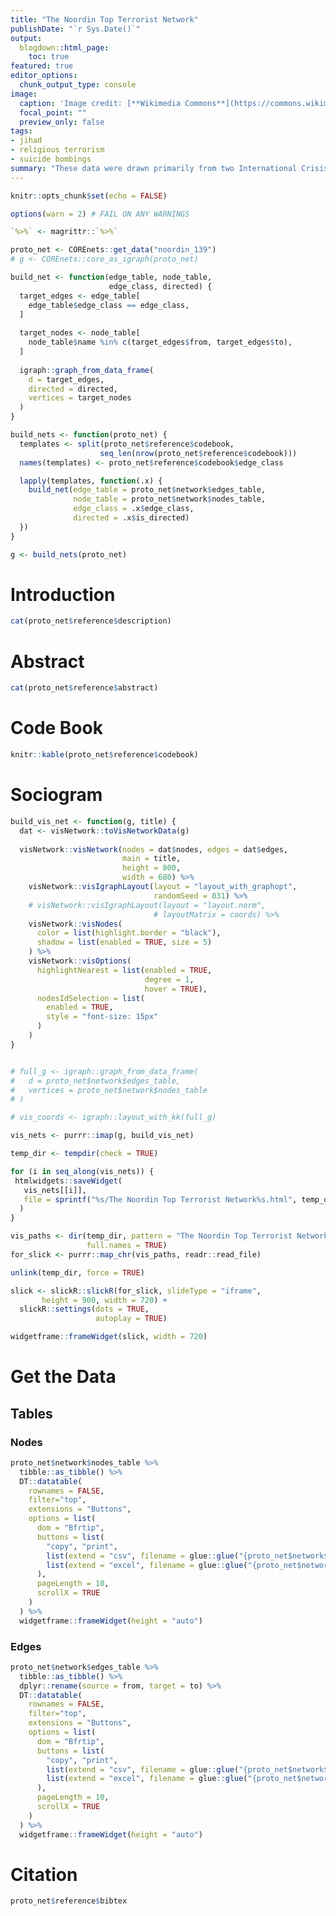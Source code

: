 ```yaml
---
title: "The Noordin Top Terrorist Network"
publishDate: "`r Sys.Date()`"
output: 
  blogdown::html_page:
    toc: true
featured: true
editor_options: 
  chunk_output_type: console
image:
  caption: 'Image credit: [**Wikimedia Commons**](https://commons.wikimedia.org/wiki/File:Captured_Citizens_Brought_Before_an_Anabaptist_Leader.jpg)'
  focal_point: ""
  preview_only: false
tags: 
- jihad
- religious terrorism
- suicide bombings
summary: "These data were drawn primarily from two International Crisis Group (ICG) reports: “Terrorism in Indonesia: Noordin’s Networks” (International Crisis Group, 2006) and “Indonesia: Noordin Top’s Support Base” (International Crisis Group, 2009). The two ICG reports on Noordin contain rich one- and two-mode data on a variety of relations and affiliations (friendship, kinship, meetings, etc.) along with significant attribute data (education, group membership, physical status, etc.). The data were initially structured and analyzed by Naval Postgraduate School students in the course “Tracking and Disrupting Dark Networks” under the direction of Professor Sean Everton, Co-Director of the CORE Lab and Professor Nancy Roberts and then expanded and cleaned by Associate Faculty for Instruction, Dan Cunningham. "
---
```




```r
knitr::opts_chunk$set(echo = FALSE)

options(warn = 2) # FAIL ON ANY WARNINGS

`%>%` <- magrittr::`%>%`
```

```r
proto_net <- COREnets::get_data("noordin_139")
# g <- COREnets::core_as_igraph(proto_net)

build_net <- function(edge_table, node_table,
                      edge_class, directed) {
  target_edges <- edge_table[
    edge_table$edge_class == edge_class, 
  ]
  
  target_nodes <- node_table[
    node_table$name %in% c(target_edges$from, target_edges$to), 
  ]
  
  igraph::graph_from_data_frame(
    d = target_edges,
    directed = directed,
    vertices = target_nodes
  )
}

build_nets <- function(proto_net) {
  templates <- split(proto_net$reference$codebook, 
                    seq_len(nrow(proto_net$reference$codebook)))
  names(templates) <- proto_net$reference$codebook$edge_class

  lapply(templates, function(.x) {
    build_net(edge_table = proto_net$network$edges_table, 
              node_table = proto_net$network$nodes_table,
              edge_class = .x$edge_class,
              directed = .x$is_directed)
  })
}

g <- build_nets(proto_net)
```


# Introduction

```r
cat(proto_net$reference$description)
```

# Abstract

```r
cat(proto_net$reference$abstract)
```

# Code Book


```r
knitr::kable(proto_net$reference$codebook)
```


# Sociogram


<!-- ```{r, out.width='100%', fig.height=9} -->
<!-- g %>%  -->
<!--   visNetwork::visIgraph() %>%  -->
<!--   visNetwork::visIgraphLayout(layout = "layout_with_kk", randomSeed = 831) %>%  -->
<!--   visNetwork::visNodes( -->
<!--     color = list(highlight.border = "black"),  -->
<!--     shadow = list(enabled = TRUE, size = 5) -->
<!--   ) %>%  -->
<!--   visNetwork::visOptions( -->
<!--     highlightNearest = list(enabled = TRUE, degree = 1, hover = TRUE), -->
<!--     # selectedBy = list( -->
<!--     #   variable = "group", -->
<!--     #   style = "font-size: 15px" -->
<!--     # ), -->
<!--     nodesIdSelection = list( -->
<!--       enabled = TRUE, -->
<!--       style = "font-size: 15px" -->
<!--     ) -->
<!--   ) %>%  -->
<!--   visNetwork::visInteraction(navigationButtons = TRUE, keyboard = TRUE) %>%  -->
<!--   visNetwork::visExport(name = proto_net$reference$name) -->
<!-- ``` -->


```r
build_vis_net <- function(g, title) {
  dat <- visNetwork::toVisNetworkData(g)
  
  visNetwork::visNetwork(nodes = dat$nodes, edges = dat$edges,
                         main = title,
                         height = 800,
                         width = 680) %>% 
    visNetwork::visIgraphLayout(layout = "layout_with_graphopt",
                                randomSeed = 831) %>% 
    # visNetwork::visIgraphLayout(layout = "layout.norm",
                                # layoutMatrix = coords) %>% 
    visNetwork::visNodes(
      color = list(highlight.border = "black"),
      shadow = list(enabled = TRUE, size = 5)
    ) %>%
    visNetwork::visOptions(
      highlightNearest = list(enabled = TRUE,
                              degree = 1,
                              hover = TRUE),
      nodesIdSelection = list(
        enabled = TRUE,
        style = "font-size: 15px"
      )
    )
}


# full_g <- igraph::graph_from_data_frame(
#   d = proto_net$network$edges_table,
#   vertices = proto_net$network$nodes_table
# )

# vis_coords <- igraph::layout_with_kk(full_g)

vis_nets <- purrr::imap(g, build_vis_net)

temp_dir <- tempdir(check = TRUE)

for (i in seq_along(vis_nets)) {
 htmlwidgets::saveWidget(
   vis_nets[[i]],
   file = sprintf("%s/The Noordin Top Terrorist Network%s.html", temp_dir, i)
  )
}

vis_paths <- dir(temp_dir, pattern = "The Noordin Top Terrorist Network\\d+\\.html$",
                 full.names = TRUE)
for_slick <- purrr::map_chr(vis_paths, readr::read_file)

unlink(temp_dir, force = TRUE)

slick <- slickR::slickR(for_slick, slideType = "iframe",
       height = 900, width = 720) +
  slickR::settings(dots = TRUE, 
                   autoplay = TRUE) 

widgetframe::frameWidget(slick, width = 720)
```


# Get the Data

## Tables

### Nodes

```r
proto_net$network$nodes_table %>% 
  tibble::as_tibble() %>%
  DT::datatable(
    rownames = FALSE,
    filter="top",
    extensions = "Buttons",
    options = list(
      dom = "Bfrtip",
      buttons = list(
        "copy", "print",
        list(extend = "csv", filename = glue::glue("{proto_net$network$nodes_table}_nodes")),
        list(extend = "excel", filename = glue::glue("{proto_net$network$nodes_table}_nodes"))
      ),
      pageLength = 10,
      scrollX = TRUE
    )
  ) %>%
  widgetframe::frameWidget(height = "auto")
```


### Edges


```r
proto_net$network$edges_table %>% 
  tibble::as_tibble() %>%
  dplyr::rename(source = from, target = to) %>%
  DT::datatable(
    rownames = FALSE,
    filter="top",
    extensions = "Buttons",
    options = list(
      dom = "Bfrtip",
      buttons = list(
        "copy", "print",
        list(extend = "csv", filename = glue::glue("{proto_net$network$edge_table}_edges")),
        list(extend = "excel", filename = glue::glue("{proto_net$network$edge_table}_edges"))
      ),
      pageLength = 10,
      scrollX = TRUE
    )
  ) %>%
  widgetframe::frameWidget(height = "auto")
```


# Citation


```r
proto_net$reference$bibtex
```




